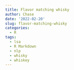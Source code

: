 ```yaml
---
title: Flavor matching whisky
author: Chase
date: '2022-02-20'
slug: flavor-matching-whisky
categories:
  - R
tags:
  - lsa
  - R Markdown
  - nlp
  - whisky
  - whiskey
---
```

